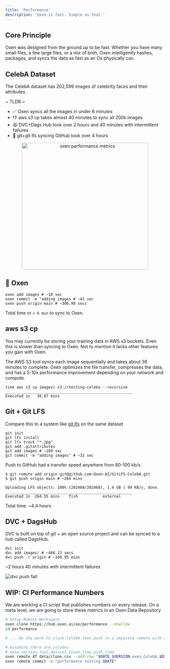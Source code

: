 ```yaml
---
title: 'Performance'
description: 'Oxen is fast. Simple as that.'
---
```


## Core Principle

Oxen was designed from the ground up to be fast. Whether you have many small files, a few large files, or a mix of both, Oxen intelligently hashes, packages, and syncs the data as fast as an Ox physically can.

## CelebA Dataset

The CelebA dataset has 202,599 images of celebrity faces and their attributes. 

~ TLDR ~

* ✅ Oxen syncs all the images in under 6 minutes
* 👎 aws s3 cp takes almost 40 minutes to sync all 200k images
* 😩 DVC+Dags Hub took over 2 hours and 40 minutes with intermittent failures
* 🐢 git+git lfs syncing GitHub took over 4 hours

<p align="center">
    <img src="/images/PerformanceNumbers.png" alt="oxen performance metrics" width="400" />
</p>

## 🐂 Oxen

```
oxen add images # ~10 sec
oxen commit -m "adding images # ~41 sec
oxen push origin main # ~308.98 secs
```

Total time or `< 6 min` to sync to Oxen.

## aws s3 cp

You may currently be storing your training data in AWS s3 buckets. Even this is slower than syncing to Oxen. Not to mention it lacks other features you gain with Oxen.

The AWS S3 tool syncs each image sequentially and takes about 38 minutes to complete. Oxen optimizes the file transfer, compresses the data, and has a 5-10x performance improvement depending on your network and compute.

```
time aws s3 cp images/ s3://testing-celeba --recursive
________________________________________________________
Executed in   38.87 mins
```

## Git + Git LFS

Compare this to a system like [git lfs](https://git-lfs.github.com/) on the same dataset

```
git init
git lfs install
git lfs track "*.jpg"
git add .gitattributes
git add images # ~189 sec
git commit -m "adding images" # ~32 sec
```

Push to GitHub had a transfer speed anywhere from 80-100 kb/s

```
$ git remote add origin git@github.com:Oxen-AI/GitLFS-CelebA.git
$ git push origin main # ~264 mins

Uploading LFS objects: 100% (202468/202468), 1.4 GB | 99 KB/s, done.                                                                                                             
________________________________________________________
Executed in  264.55 mins    fish           external

```

Total time: ~4.4 hours

## DVC + DagsHub

DVC is built on top of git + an open source project and can be synced to a hub called DagsHub.

```
dvc init
dvc add images/ # ~460.13 secs
dvc push -r origin # ~160.95 mins
```

~2 hours 40 minutes with intermittent failures

![dvc push fail](/images/DVC_Dagshub_Fail.png)

## WIP: CI Performance Numbers

We are working a CI script that publishes numbers on every release. On a meta level, we are going to store these metrics in an Oxen Data Repository

```bash
# Setup Remote Workspace
oxen clone https://hub.oxen.ai/ox/performance --shallow
cd performance

# ... Do the work to clone CelebA then push to a separate remote with all tools ...

# Assuming there are columns
# date,version,tool,dataset,clone_time,push_time
oxen remote df data/clone.csv --add-row "$DATE,$VERSION,oxen,CelebA,$OXEN_CLONE_TIME,$OXEN_PUSH_TIME"
oxen remote commit -m "performance testing $DATE"
```

